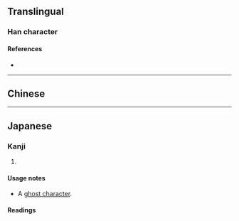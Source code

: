 {{character info}}
==Translingual==

===Han character===
{{Han char|rn=38|rad=女|as=04|sn=7|four=|canj=UMV|ids=⿳屮一女(GT), ⿳山一女(J)}}

====References====
* {{Han ref|kx=0256.280|dkj=06094|dj=|hdz=10763.021|uh=599B|ud=22939|bh=|bd=}}

----

==Chinese==
{{zh-see|媸|v}}

----

==Japanese==

===Kanji===
{{ja-kanji|rs=女04|grade=uc}}

# {{misspelling of|ja|𡚴}}

====Usage notes====
* A [[ghost character]].

====Readings====
{{ja-readings
|on=し
|kun=あけび-
}}